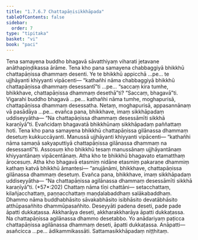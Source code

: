 ```yaml
---
title: "1.7.6.7 Chattapāṇisikkhāpada"
tableOfContents: false
sidebar:
  order: 7
type: "tipitaka"
basket: "vi"
book: "paci"
---
```



<DynamicBreadcrumb />

<Division number="633" book="paci" e="ch" v="2" p="261">

<Paragraph number="1972" book="paci">
Tena samayena buddho bhagavā sāvatthiyaṃ viharati jetavane anāthapiṇḍikassa ārāme. Tena kho pana samayena chabbaggiyā bhikkhū chattapāṇissa dhammaṃ desenti.
</Paragraph>

<Paragraph number="1973" book="paci">
Ye te bhikkhū appicchā …pe… te ujjhāyanti khiyyanti vipācenti— “kathañhi nāma chabbaggiyā bhikkhū chattapāṇissa dhammaṃ desessantī”ti …pe… “saccaṃ kira tumhe, bhikkhave, chattapāṇissa dhammaṃ desethā”ti? “Saccaṃ, bhagavā”ti. Vigarahi buddho bhagavā …pe… kathañhi nāma tumhe, moghapurisā, chattapāṇissa dhammaṃ desessatha. Netaṃ, moghapurisā, appasannānaṃ vā pasādāya …pe… evañca pana, bhikkhave, imaṃ sikkhāpadaṃ uddiseyyātha—
</Paragraph>

<Paragraph number="1974" book="paci">
<Emphasis>“Na chattapāṇissa dhammaṃ desessāmīti sikkhā karaṇīyā”</Emphasis>ti.
</Paragraph>

<Paragraph number="1975" book="paci">
Evañcidaṃ bhagavatā bhikkhūnaṃ sikkhāpadaṃ paññattaṃ hoti.
</Paragraph>

</Division>
<Division number="634" book="paci" e="ch" v="2" p="262">

<Paragraph number="1976" book="paci">
Tena kho pana samayena bhikkhū chattapāṇissa gilānassa dhammaṃ desetuṃ kukkuccāyanti. Manussā ujjhāyanti khiyyanti vipācenti— “kathañhi nāma samaṇā sakyaputtiyā chattapāṇissa gilānassa dhammaṃ na desessantī”ti.
</Paragraph>

<Paragraph number="1977" book="paci">
Assosuṃ kho bhikkhū tesaṃ manussānaṃ ujjhāyantānaṃ khiyyantānaṃ vipācentānaṃ. Atha kho te bhikkhū bhagavato etamatthaṃ ārocesuṃ. Atha kho bhagavā etasmiṃ nidāne etasmiṃ pakaraṇe dhammiṃ kathaṃ katvā bhikkhū āmantesi— “anujānāmi, bhikkhave, chattapāṇissa gilānassa dhammaṃ desetuṃ. Evañca pana, bhikkhave, imaṃ sikkhāpadaṃ uddiseyyātha—
</Paragraph>

<Paragraph number="1978" book="paci">
<Emphasis>“Na chattapāṇissa agilānassa dhammaṃ desessāmīti sikkhā karaṇīyā”</Emphasis>ti. (*57*:<Emphasis>202</Emphasis>)
</Paragraph>

<Paragraph number="1979" book="paci">
<Emphasis>Chattaṃ</Emphasis> nāma tīṇi chattāni— setacchattaṃ, kilañjacchattaṃ, paṇṇacchattaṃ maṇḍalabaddhaṃ salākabaddhaṃ.
</Paragraph>

<Paragraph number="1980" book="paci">
<Emphasis>Dhammo</Emphasis> nāma buddhabhāsito sāvakabhāsito isibhāsito devatābhāsito atthūpasañhito dhammūpasañhito.
</Paragraph>

<Paragraph number="1981" book="paci">
<Emphasis>Deseyyā</Emphasis>ti padena deseti, pade pade āpatti dukkaṭassa. Akkharāya deseti, akkharakkharāya āpatti dukkaṭassa. Na chattapāṇissa agilānassa dhammo desetabbo. Yo anādariyaṃ paṭicca chattapāṇissa agilānassa dhammaṃ deseti, āpatti dukkaṭassa.
</Paragraph>

<Paragraph number="1982" book="paci">
Anāpatti— asañcicca …pe… ādikammikassāti.

</Paragraph>
</Division>

<Paragraph number="1983" type="center" book="paci">
Sattamasikkhāpadaṃ niṭṭhitaṃ.
</Paragraph>